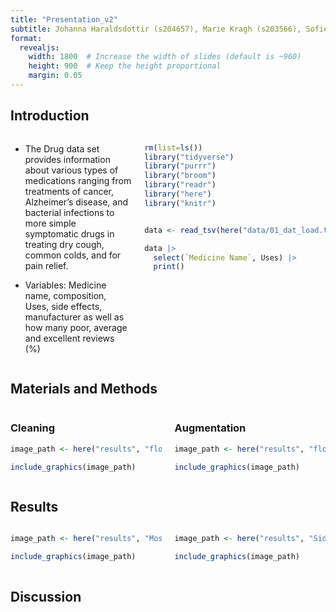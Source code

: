 ```yaml
---
title: "Presentation_v2"
subtitle: Johanna Haraldsdottir (s204657), Marie Kragh (s203566), Sofie Bruun (s194678), Amalie Schultz-Nielsen (s204643) and Malou Bech Jakobsen (s203515)
format:
  revealjs:
    width: 1800  # Increase the width of slides (default is ~960)
    height: 900  # Keep the height proportional
    margin: 0.05
---
```


## Introduction

::: columns
::: {.column width="40%"}
-   The Drug data set provides information about various types of medications ranging from treatments of cancer, Alzheimer's disease, and bacterial infections to more simple symptomatic drugs in treating dry cough, common colds, and for pain relief.

-   Variables: Medicine name, composition, Uses, side effects, manufacturer as well as how many poor, average and excellent reviews (%)
:::

::: {.column width="60%"}
```r
rm(list=ls())
library("tidyverse")
library("purrr")
library("broom")
library("readr")
library("here")
library("knitr")


data <- read_tsv(here("data/01_dat_load.tsv"))

data |>
  select(`Medicine Name`, Uses) |>
  print()
```
:::
:::

## Materials and Methods

::: columns
::: {.column width="50%"}
### Cleaning

```r
image_path <- here("results", "flow_clean.png")

include_graphics(image_path)
```
:::

::: {.column width="50%"}
### Augmentation

```r
image_path <- here("results", "flow_aug.png")

include_graphics(image_path)
```
:::
:::

## Results

::: columns
::: {.column width="50%"}
```r
image_path <- here("results", "Most_prevalent_medicines_plot.png")

include_graphics(image_path)
```
:::

::: {.column width="50%"}
```r
image_path <- here("results", "Side_Effects_Administration_type.png")

include_graphics(image_path)
```
:::
:::

## Discussion
